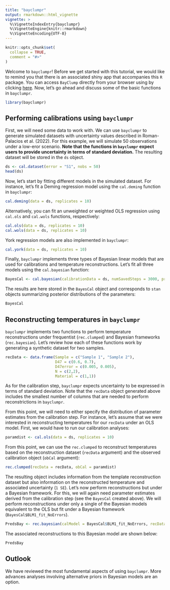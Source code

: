 ```yaml
---
title: "bayclumpr"
output: rmarkdown::html_vignette
vignette: >
  %\VignetteIndexEntry{bayclumpr}
  %\VignetteEngine{knitr::rmarkdown}
  %\VignetteEncoding{UTF-8}
---
```


```r
knitr::opts_chunk$set(
  collapse = TRUE,
  comment = "#>"
)
```


Welcome to `bayclumpr`! Before we get started with this tutorial, we would like to remind you that there is an associated shiny app that accompanies this `R` package. You can access `BayClump` directly from your browser using by clicking [here](https://bayclump.tripatilab.epss.ucla.edu/). Now, let's go ahead and discuss some of the basic functions in `bayclumpr`. 

```r
library(bayclumpr)
```


## Performing calibrations using `bayclumpr`

First, we will need some data to work with. We can use `bayclumpr` to generate simulated datasets with uncertainty values described in Roman-Palacios et al. (2022). For this example, we will simulate 50 observations under a low-eror scenario. __Note that the functions in `bayclumpr` expect users to provide uncertainty in terms of standard deviation.__ The resulting dataset will be stored in the `ds` object.

```r
ds <- cal.dataset(error = "S1", nobs = 50)
head(ds)
```

Now, let's start by fitting different models in the simulated dataset. For instance, let's fit a Deming regression model using  the `cal.deming` function in `bayclumpr`:

```r
cal.deming(data = ds, replicates = 10)
```

Alternatively, you can fit an unweighted or weighted OLS regression using `cal.ols` and `cal.wols` functions, respectively:

```r
cal.ols(data = ds, replicates = 10)
cal.wols(data = ds, replicates = 10)
```

York regression models are also implemented in `bayclumpr`:

```r
cal.york(data = ds, replicates = 10)
```

Finally, `bayclumpr` implements three types of Bayesian linear models that are used for calibrations and temperature reconstructions. Let's fit all three models using the `cal.bayesian` function:

```r
BayesCal <- cal.bayesian(calibrationData = ds, numSavedSteps = 3000, priors = "Informative")
```

The results are here stored in the `BayesCal` object and corresponds to `stan` objects summarizing posterior distributions of the parameters:

```r
BayesCal
```

## Reconstructing temperatures in `bayclumpr`

`bayclumpr` implements two functions to perform temperature reconstructions under frequentist (`rec.clumped`) and Bayesian frameworks (`rec.bayesian`). Let's review how each of these functions work by generating a synthetic dataset for two samples.

```r
recData <- data.frame(Sample = c("Sample 1", "Sample 2"), 
                      D47 = c(0.6, 0.7), 
                      D47error = c(0.005, 0.005),
                      N = c(2,2),
                      Material = c(1,1))
```

As for the calibration step, `bayclumpr` expects uncertainty to be expressed in terms of standard deviation. Note that the `recData` object generated above includes the smallest number of columns that are needed to perform reconstrictions in `bayclumpr`.

From this point, we will need to either specify the distribution of parameter estimates from the calibration step. For instance, let's assume that we were interested in reconstructing temperatures for our `recData` under an OLS model. First, we would have to run our calibration analyses:

```r
paramdist <- cal.ols(data = ds, replicates = 10)
```

From this point, we can use the `rec.clumped` to reconstruct temperatures based on the reconstruction dataset (`recData` argument) and the observed calibration object (`obCal` argument):

```r
rec.clumped(recData = recData, obCal = paramdist)
```

The resulting object includes information from the template reconstruction dataset but also information on the reconstructed temperature and associated uncertainty (`1 SE`). Let's now perform reconstructions but under a Bayesian framework. For this, we will again need parameter estimates derived from the calibration step (see the `BayesCal` created above). We will perform reconstructions under only a single of the Bayesian models equivalent to the OLS but fit under a Bayesian framework (`BayesCal$BLM1_fit_NoErrors`). 

```r
PredsBay <- rec.bayesian(calModel = BayesCal$BLM1_fit_NoErrors, recData = recData, iter = 1000)
```

The associated reconstructions to this Bayesian model are shown below:

```r
PredsBay
```


## Outlook

We have reviewed the most fundamental aspects of using `bayclumpr`. More advances analyses involving alternative priors in Bayesian models are an option.



